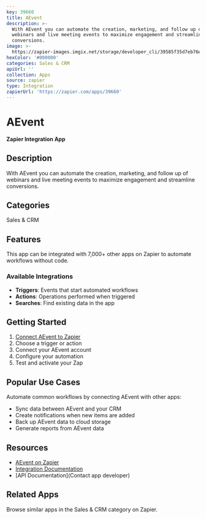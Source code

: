 ```yaml
---
key: 39660
title: AEvent
description: >-
  With AEvent you can automate the creation, marketing, and follow up of
  webinars and live meeting events to maximize engagement and streamline
  conversions.
image: >-
  https://zapier-images.imgix.net/storage/developer_cli/39585f35d7eb76e9ee6ec27c7623d940.png?auto=format%2Ccompress&ixlib=python-3.0.0&q=50
hexColor: '#000000'
categories: Sales & CRM
apiUrl: ''
collection: Apps
source: zapier
type: Integration
zapierUrl: 'https://zapier.com/apps/39660'
---
```

# AEvent

**Zapier Integration App**

## Description

With AEvent you can automate the creation, marketing, and follow up of webinars and live meeting events to maximize engagement and streamline conversions.

## Categories

Sales & CRM

## Features

This app can be integrated with 7,000+ other apps on Zapier to automate workflows without code.

### Available Integrations

- **Triggers**: Events that start automated workflows
- **Actions**: Operations performed when triggered
- **Searches**: Find existing data in the app

## Getting Started

1. [Connect AEvent to Zapier](https://zapier.com/apps/39660)
2. Choose a trigger or action
3. Connect your AEvent account
4. Configure your automation
5. Test and activate your Zap

## Popular Use Cases

Automate common workflows by connecting AEvent with other apps:

- Sync data between AEvent and your CRM
- Create notifications when new items are added
- Back up AEvent data to cloud storage
- Generate reports from AEvent data

## Resources

- [AEvent on Zapier](https://zapier.com/apps/39660)
- [Integration Documentation](https://zapier.com/apps/39660/integrations)
- [API Documentation](Contact app developer)

## Related Apps

Browse similar apps in the Sales & CRM category on Zapier.
